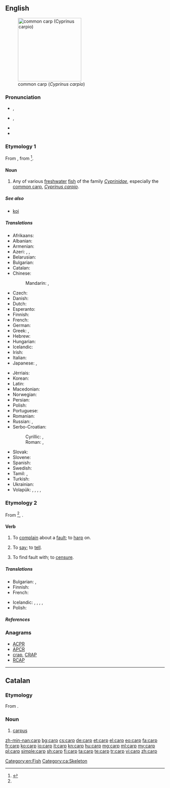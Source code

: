 ==English==

{{wikipedia}}
[[Image:Common_carp.jpg|thumb|right|200px|common carp (''Cyprinus carpio'')]]

===Pronunciation===
* {{a|UK}} {{IPA|/ˈkɑːp/}}, {{X-SAMPA|/"kA:p/}}
* {{a|US}} {{IPA|/ˈkɑɹp/}}, {{X-SAMPA|/"kArp/}}
* {{audio|en-us-carp.ogg|Audio (US)}}
* {{rhymes|ɑː(r)p}}

===Etymology 1===
From {{etyl|LL.}} {{term|carpa|lang=la}}, from {{etyl|got}} {{recons|𐌺𐌰𐍂𐍀𐌰|tr=karpa|lang=got}}<ref name ="OED">{{R:Online Etymology Dictionary|carp}}</ref>.

====Noun====
{{en-noun|carp|pl2=carps}}

# Any of various [[freshwater]] [[fish]] of the family ''[[Cyprinidae]]'', especially the [[common carp]], ''[[Cyprinus carpio]]''.

=====See also=====
* [[koi]]

=====Translations=====
{{trans-top|Any of various freshwater fish of the family Cyprinidae}}
* Afrikaans: {{t-|af|karp}}
* Albanian: {{t-|sq|krap}}
* Armenian: {{t-|hy|ծածան|tr=çaçan}}
* Azeri: {{t+|az|karp}}, {{t+|az|sazan}}, {{t-|az|çəki balığı}}
* Belarusian: {{t-|be|карп|m|tr=karp|sc=Cyrl}}
* Bulgarian: {{t+|bg|шаран|m|tr=šarán|sc=Cyrl}}
* Catalan: {{t-|ca|carpa|f}}
* Chinese:
*: Mandarin: {{t|cmn|鯉魚|sc=Hani}}, {{t+|cmn|鲤鱼|tr=lǐyú|sc=Hani}}
* Czech: {{t+|cs|kapr|m}}
* Danish: {{t-|da|karpe|c}}
* Dutch: {{t+|nl|karper|m}}
* Esperanto: {{t-|eo|karpo}}
* Finnish: {{t+|fi|karppi}}
* French: {{t+|fr|carpe|f}}
* German: {{t+|de|Karpfen|m}}
* Greek: {{t+|el|κυπρίνος|m|tr=kiprinos}}, {{t+|el|σαζάνι|n|tr=sazani}}
* Hebrew: {{t-|he|קרפיון|tr=qarpion|m}}
* Hungarian: {{t+|hu|ponty}}
* Icelandic: {{t-|is|vatnakarfi|m}}
* Irish: {{t-|ga|carbán|m}}
* Italian: {{t+|it|carpa|f}}
* Japanese: {{t+|ja|鯉|tr=こい, koi}}, {{t-|ja|コイ|tr=koi|sc=Jpan}}
{{trans-mid}}
* Jèrriais: {{tø|roa-jer|carpe|f}}
* Korean: {{t-|ko|잉어|tr=ing-eo}}
* Latin: {{t-|la|carpa|f}}
* Macedonian: {{t-|mk|крап|m|tr=krap|sc=Cyrl}}
* Norwegian: {{t-|no|karpe|c}}
* Persian: {{t+|fa|كپور|tr=kapur|sc=Arab}}
* Polish: {{t+|pl|karp|m}}
* Portuguese: {{t+|pt|carpa|f}}
* Romanian: {{t+|ro|crap|m}}
* Russian: {{t+|ru|карп|tr=karp|m}}, {{qualifier|wild carp}} {{t+|ru|сазан|tr=sazán|m}}
* Serbo-Croatian:
*: Cyrillic: {{t-|sh|шаран|m|sc=Cyrl}}, {{t-|sh|крап|m|sc=Cyrl}}
*: Roman: {{t-|sh|šaran|m}}, {{t-|sh|krap|m}}
* Slovak: {{t-|sk|kapor|m}}
* Slovene: {{t+|sl|krap|m}}
* Spanish: {{t-|es|carpa|f}}
* Swedish: {{t+|sv|karp|n}}
* Tamil: {{t+|ta|கெண்டைமீன்|sc=Taml}}, {{t+|ta|சேல்|tr=cēl|sc=Taml}}
* Turkish: {{t+|tr|sazan}}
* Ukrainian: {{t+|uk|короп|m|tr=kórop|sc=Cyrl}}
* Volapük: {{qualifier|male or female}} {{t+|vo|karip}}, {{qualifier|male}} {{t-|vo|hikarip}}, {{qualifier|female}} {{t-|vo|jikarip}}, {{qualifier|offspring, young}} {{t-|vo|karipül}}, {{qualifier|collective}} {{t-|vo|karipülem}}
{{trans-bottom}}

===Etymology 2===
From {{etyl|non}} {{term|karpa||to boast}}<ref name ="OED"/>, {{term|karp||bragging|lang=non}}.

====Verb====
{{en-verb}}

# To [[complain]] about a [[fault]]; to [[harp]] on.
# {{obsolete}} To [[say]]; to [[tell]].
# {{obsolete|transitive}} To find fault with; to [[censure]].
#: {{rfquotek|Dryden}}

=====Translations=====
{{trans-top|To complain about a fault}}
* Bulgarian: {{t+|bg|мърморя}},  {{t+|bg|опявам}}
* Finnish: {{t+|fi|sättiä}}
* French: {{t+|fr|maugréer}}
{{trans-mid}}
* Icelandic: {{t-|is|finna að}}, {{t+|is|gagnrýna}}, {{t-|is|gagnrýna smugulega}}, {{t-|is|vera með sparðatíning}}, {{t+|is|kvarta}}
* Polish: {{t+|pl|utyskiwać}}
{{trans-bottom}}

=====References=====
<references/>

===Anagrams===
* [[ACPR#English|ACPR]]
* [[APCR#English|APCR]]
* [[crap#English|crap]], [[CRAP#English|CRAP]]
* [[RCAP#English|RCAP]]

[[Category:en:Fish]]

----

==Catalan==
{{wikipedia|lang=ca}}

===Etymology===
From {{etyl|grc|ca}} {{term|καρπός||wrist|tr=karpos|sc=Grek|lang=grc}}.

===Noun===
{{ca-noun|m}}

# [[carpus]]

[[Category:ca:Skeleton]]

[[zh-min-nan:carp]]
[[bg:carp]]
[[cs:carp]]
[[de:carp]]
[[et:carp]]
[[el:carp]]
[[eo:carp]]
[[fa:carp]]
[[fr:carp]]
[[ko:carp]]
[[io:carp]]
[[it:carp]]
[[kn:carp]]
[[hu:carp]]
[[mg:carp]]
[[ml:carp]]
[[my:carp]]
[[pl:carp]]
[[simple:carp]]
[[sh:carp]]
[[fi:carp]]
[[ta:carp]]
[[te:carp]]
[[tr:carp]]
[[vi:carp]]
[[zh:carp]]